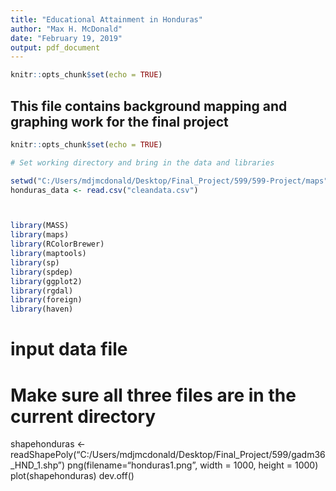 ```yaml
---
title: "Educational Attainment in Honduras"
author: "Max H. McDonald"
date: "February 19, 2019"
output: pdf_document
---
```


```r
knitr::opts_chunk$set(echo = TRUE)
```

## This file contains background mapping and graphing work for the final project



```r
knitr::opts_chunk$set(echo = TRUE)

# Set working directory and bring in the data and libraries

setwd("C:/Users/mdjmcdonald/Desktop/Final_Project/599/599-Project/maps")
honduras_data <- read.csv("cleandata.csv")



library(MASS)
library(maps)
library(RColorBrewer)
library(maptools)
library(sp)
library(spdep)
library(ggplot2)
library(rgdal)
library(foreign)
library(haven)


```

# input data file





# Make sure all three files are in the current directory

shapehonduras <- readShapePoly("C:/Users/mdjmcdonald/Desktop/Final_Project/599/gadm36_HND_1.shp")
png(filename="honduras1.png", width = 1000, height = 1000)
plot(shapehonduras)
dev.off()


